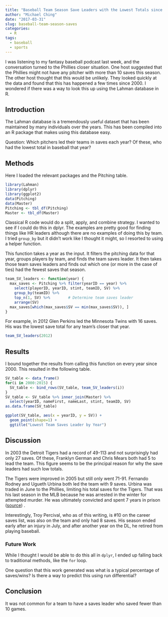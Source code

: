 ```yaml
---
title: "Baseball Team Season Save Leaders with the Lowest Totals since 2000"
author: "Michael Ching"
date: "2017-03-31"
slug: baseball-team-season-saves
categories:
  - R
tags:
  - baseball
  - sports
---
```


I was listening to my fantasy baseball podcast last week, and the conversation turned to the Phillies closer situation. One host suggested that the Phillies might not have any pitcher with more than 10 saves this season. The other host thought that this would be unlikely. They looked quickly at the data and found that this has happened a few times since 2000. I wondered if there was a way to look this up using the Lahman database in R.

## Introduction
The Lahman database is a tremendously useful dataset that has been maintained by many individuals over the years. This has been compiled into an R package that makes using this database easy.

Question: Which pitchers led their teams in saves each year? Of these, who had the lowest total in baseball that year?

## Methods
Here I loaded the relevant packages and the Pitching table.
```r
library(Lahman)
library(dplyr)
library(ggplot2)
data(Pitching)
data(Master)
Pitching <- tbl_df(Pitching)
Master <- tbl_df(Master)
```

Classical R code would do a split, apply, and combine strategy. I wanted to see if I could do this in dplyr. The examples are pretty good for finding things like HR leaders although there are no examples of doing this by team. I tried `group_by` but it didn't work like I thought it might, so I resorted to using a helper function.

This function takes a year as the input. It filters the pitching data for that year, groups players by team, and finds the team saves leader. It then takes those team saves leaders and finds out which one (or more in the case of ties) had the fewest saves that season.

```r
team_SV_leaders <- function(year) {
  max_saves <- Pitching %>% filter(yearID == year) %>% 
    select(playerID, yearID, stint, teamID, SV) %>% 
    group_by(teamID) %>%
    top_n(1, SV) %>%        # Determine team saves leader
    arrange(SV)
  max_saves[which(max_saves$SV == min(max_saves$SV)), ]
}
```

For example, in 2012 Glen Perkins led the Minnesota Twins with 16 saves. His was the lowest save total for any team's closer that year.
```r
team_SV_leaders(2012)
```

## Results
I bound together the results from calling this function on every year since 2000. This resulted in the following table.

```r
SV_table <- data_frame()
for(i in 2000:2015) {
  SV_table <- bind_rows(SV_table, team_SV_leaders(i))
}
SV_table <- SV_table %>% inner_join(Master) %>% 
  select(yearID, nameFirst, nameLast, stint, teamID, SV)
as.data.frame(SV_table)
```

```r
ggplot(SV_table, aes(x = yearID, y = SV)) +
  geom_point(shape=1) +
  ggtitle("Lowest Team Saves Leader by Year")
```

## Discussion
In 2003 the Detroit Tigers had a record of 49-113 and not surprisingly had only 27 saves. Of these, Franklyn German and Chris Mears both had 5 to lead the team. This figure seems to be the principal reason for why the save leaders had such low totals.

The Tigers were improved in 2005 but still only went 71-91. Fernando Rodney and Ugueth Urbina both led the team with 9 saves. Urbina was traded in June to the Phillies, limiting his total saves for the Tigers. That was his last season in the MLB because he was arrested in the winter for attempted murder. He was ultimately convicted and spent 7 years in prison ([source](http://www.espn.com/mlb/story/_/id/8789519/after-prison-release-ugueth-urbina-returns-baseball)) . 

Interestingly, Troy Percival, who as of this writing, is #10 on the career saves list, was also on the team and only had 8 saves. His season ended early after an injury in July, and after another year on the DL, he retired from playing baseball.

### Future Work
While I thought I would be able to do this all in `dplyr`, I ended up falling back to traditional methods, like the `for` loop. 

One question that this work generated was what is a typical percentage of saves/wins? Is there a way to predict this using run differential? 

## Conclusion
It was not common for a team to have a saves leader who saved fewer than 10 games.